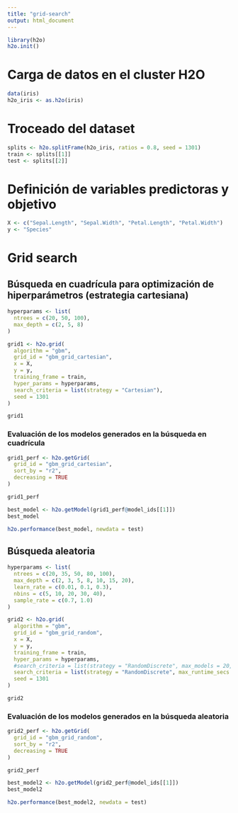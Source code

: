 ```yaml
---
title: "grid-search"
output: html_document
---
```


```r
library(h2o)
h2o.init()
```

# Carga de datos en el cluster H2O

```r
data(iris)
h2o_iris <- as.h2o(iris)
```

# Troceado del dataset

```r
splits <- h2o.splitFrame(h2o_iris, ratios = 0.8, seed = 1301)
train <- splits[[1]]
test <- splits[[2]]
```

# Definición de variables predictoras y objetivo

```r
X <- c("Sepal.Length", "Sepal.Width", "Petal.Length", "Petal.Width")
y <- "Species"
```

# Grid search

## Búsqueda en cuadrícula para optimización de hiperparámetros (estrategia cartesiana)

```r
hyperparams <- list(
  ntrees = c(20, 50, 100),
  max_depth = c(2, 5, 8)
)

grid1 <- h2o.grid(
  algorithm = "gbm",
  grid_id = "gbm_grid_cartesian",
  x = X,
  y = y,
  training_frame = train,
  hyper_params = hyperparams,
  search_criteria = list(strategy = "Cartesian"),
  seed = 1301
)
```

```r
grid1
```
### Evaluación de los modelos generados en la búsqueda en cuadrícula

```r
grid1_perf <- h2o.getGrid(
  grid_id = "gbm_grid_cartesian",
  sort_by = "r2",
  decreasing = TRUE
)

grid1_perf
```
```r
best_model <- h2o.getModel(grid1_perf@model_ids[[1]])
best_model
```

```r
h2o.performance(best_model, newdata = test)
```
## Búsqueda aleatoria

```r
hyperparams <- list(
  ntrees = c(20, 35, 50, 80, 100),
  max_depth = c(2, 3, 5, 8, 10, 15, 20),
  learn_rate = c(0.01, 0.1, 0.3),
  nbins = c(5, 10, 20, 30, 40),
  sample_rate = c(0.7, 1.0)
)

grid2 <- h2o.grid(
  algorithm = "gbm",
  grid_id = "gbm_grid_random",
  x = X,
  y = y,
  training_frame = train,
  hyper_params = hyperparams,
  #search_criteria = list(strategy = "RandomDiscrete", max_models = 20, seed = 67453),
  search_criteria = list(strategy = "RandomDiscrete", max_runtime_secs = 20, seed = 67453),
  seed = 1301
)
```


```r
grid2
```

### Evaluación de los modelos generados en la búsqueda aleatoria

```r
grid2_perf <- h2o.getGrid(
  grid_id = "gbm_grid_random",
  sort_by = "r2",
  decreasing = TRUE
)

grid2_perf
```
```r
best_model2 <- h2o.getModel(grid2_perf@model_ids[[1]])
best_model2
```

```r
h2o.performance(best_model2, newdata = test)
```

